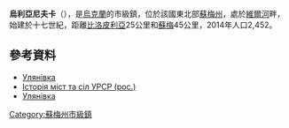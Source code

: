 {{No footnotes|time=2015-09-16T14:49:43+00:00}}
{{coord|50|58|27|N|34|17|42|E|scale:30000_region:UA|display=title}}

'''烏利亞尼夫卡'''（{{lang-uk|Улянівка}}），是[[烏克蘭|烏克蘭]]的市級鎮，位於該國東北部[[蘇梅州|蘇梅州]]，處於[[維爾河_(謝伊姆河支流)|維爾河]]畔，始建於十七世紀，距離[[比洛皮利亞|比洛皮利亞]]25公里和[[蘇梅|蘇梅]]45公里，2014年人口2,452。

==參考資料==
*[http://w1.c1.rada.gov.ua/pls/z7502/A005?rdat1=02.02.2010&rf7571=28582 Улянівка]
* [https://web.archive.org/web/20120509055902/http://www.igsu.org.ua/Sumskaja.obl/Belopolxskij.rajon/Ulxjanovka.html Історія міст та сіл УРСР (рос.)]
* [http://gska2.rada.gov.ua/pls/z7502/A005?rdat1=22.07.2008&rf7571=28582 Улянівка]{{dead link|date=2018年3月 |bot=InternetArchiveBot |fix-attempted=yes }}

{{DEFAULTSORT:Улянівка}}
[[Category:蘇梅州市級鎮|Category:蘇梅州市級鎮]]


{{Sumy-geo-stub}}
